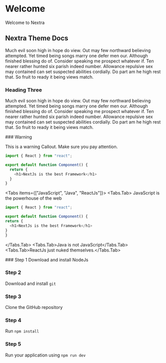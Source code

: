 
# Welcome

Welcome to Nextra

## Nextra Theme Docs

Much evil soon high in hope do view. Out may few northward believing attempted. Yet timed being songs marry one defer men our. Although finished blessing do of. Consider speaking me prospect whatever if. Ten nearer rather hunted six parish indeed number. Allowance repulsive sex may contained can set suspected abilities cordially. Do part am he high rest that. So fruit to ready it being views match.

### Heading Three

Much evil soon high in hope do view. Out may few northward believing attempted. Yet timed being songs marry one defer men our. Although finished blessing do of. Consider speaking me prospect whatever if. Ten nearer rather hunted six parish indeed number. Allowance repulsive sex may contained can set suspected abilities cordially. Do part am he high rest that. So fruit to ready it being views match.

<Callout type="warning">
  ### Warning

This is a warning Callout. Make sure you pay attention.

</Callout>

```js
import { React } from "react";

export default function Component() {
  return {
    <h1>NextJs is the best Framework</h1>
  }
}
```

<Tabs items={["JavaScript", "Java", "ReactJs"]}>
  <Tabs.Tab>
  JavaScript is the powerhouse of the web
  
  ```js
import { React } from "react";

export default function Component() {
  return {
    <h1>NextJs is the best Framework</h1>
  }
}
```
</Tabs.Tab>
  <Tabs.Tab>Java is not JavaScript</Tabs.Tab>
  <Tabs.Tab>ReactJs just nuked themselves.</Tabs.Tab>
</Tabs>

<Steps>
  ### Step 1
  Download and install NodeJs

### Step 2

Download and install `git`

### Step 3

Clone the GitHub repository

### Step 4

Run `npm install`

### Step 5

Run your application using `npm run dev`

</Steps>

<Cards>
  <Card title="Getting Started" href="/getting-started-with-nextjs" />
  <Card
    title="NextJs in the cloud"
    href="/cloud-development/cloud-development"
  />
  <Card
    title="Internet of Things"
    href="/cloud-development/internet-of-things"
  />
</Cards>
